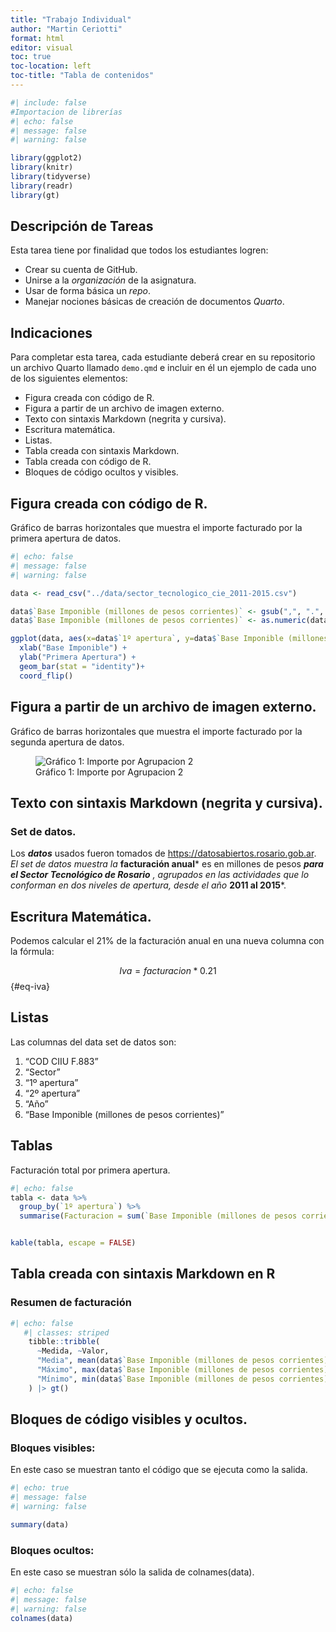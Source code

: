 ```yaml
---
title: "Trabajo Individual"
author: "Martin Ceriotti"
format: html
editor: visual
toc: true
toc-location: left
toc-title: "Tabla de contenidos"
---
```


```r
#| include: false
#Importacion de librerías
#| echo: false
#| message: false
#| warning: false

library(ggplot2)
library(knitr)
library(tidyverse)
library(readr)
library(gt)
```

## Descripción de Tareas

Esta tarea tiene por finalidad que todos los estudiantes logren:

-   Crear su cuenta de GitHub.
-   Unirse a la *organización* de la asignatura.
-   Usar de forma básica un *repo*.
-   Manejar nociones básicas de creación de documentos *Quarto*.

## Indicaciones

Para completar esta tarea, cada estudiante deberá crear en su repositorio un archivo Quarto llamado `demo.qmd` e incluir en él un ejemplo de cada uno de los siguientes elementos:

-   Figura creada con código de R.
-   Figura a partir de un archivo de imagen externo.
-   Texto con sintaxis Markdown (negrita y cursiva).
-   Escritura matemática.
-   Listas.
-   Tabla creada con sintaxis Markdown.
-   Tabla creada con código de R.
-   Bloques de código ocultos y visibles.

## Figura creada con código de R.

Gráfico de barras horizontales que muestra el importe facturado por la primera apertura de datos.

```r
#| echo: false
#| message: false
#| warning: false

data <- read_csv("../data/sector_tecnologico_cie_2011-2015.csv")

data$`Base Imponible (millones de pesos corrientes)` <- gsub(",", ".", data$`Base Imponible (millones de pesos corrientes)`)
data$`Base Imponible (millones de pesos corrientes)` <- as.numeric(data$`Base Imponible (millones de pesos corrientes)`)

ggplot(data, aes(x=data$`1º apertura`, y=data$`Base Imponible (millones de pesos corrientes)`)) + 
  xlab("Base Imponible") +
  ylab("Primera Apertura") +
  geom_bar(stat = "identity")+
  coord_flip()
```

## Figura a partir de un archivo de imagen externo.

Gráfico de barras horizontales que muestra el importe facturado por la segunda apertura de datos.

![Gráfico 1: Importe por Agrupacion 2](./images/2daAgruRplot.png)

## Texto con sintaxis Markdown (negrita y cursiva).

### Set de datos.

Los ***datos*** usados fueron tomados de <https://datosabiertos.rosario.gob.ar>. *El set de datos muestra la* **facturación anual**\* es en millones de pesos ***para el Sector Tecnológico de Rosario*** *, agrupados en las actividades que lo conforman en dos niveles de apertura, desde el año* **2011 al 2015**\*.

## Escritura Matemática.

Podemos calcular el 21% de la facturación anual en una nueva columna con la fórmula:

$$
Iva = facturacion*0.21
$$ {#eq-iva}

## Listas

Las columnas del data set de datos son:

1.  "COD CIIU F.883"\
2.  "Sector"\
3.  "1º apertura"\
4.  "2º apertura"\
5.  "Año"\
6.  "Base Imponible (millones de pesos corrientes)"

## Tablas

Facturación total por primera apertura.

```r
#| echo: false
tabla <- data %>%
  group_by(`1º apertura`) %>%
  summarise(Facturacion = sum(`Base Imponible (millones de pesos corrientes)`))


kable(tabla, escape = FALSE)
```

## Tabla creada con sintaxis Markdown en R

### Resumen de facturación

```r
#| echo: false
   #| classes: striped
    tibble::tribble(
      ~Medida, ~Valor,
      "Media", mean(data$`Base Imponible (millones de pesos corrientes)`),
      "Máximo", max(data$`Base Imponible (millones de pesos corrientes)`),
      "Mínimo", min(data$`Base Imponible (millones de pesos corrientes)`)
    ) |> gt()
```

## Bloques de código visibles y ocultos.

### Bloques visibles:

En este caso se muestran tanto el código que se ejecuta como la salida.

```r
#| echo: true
#| message: false
#| warning: false

summary(data)

```

### Bloques ocultos:

En este caso se muestran sólo la salida de colnames(data).

```r
#| echo: false
#| message: false
#| warning: false
colnames(data)
```
